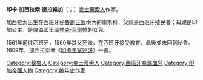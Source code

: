 {{unreferenced|time=2014-09-17T21:43:32+00:00}}
{{Infobox person
| name = 加西拉索·德拉維加
| occupation = 作家、歷史學家
| image =
| image_size = 200px
| caption = 加西拉索·德拉維加
| birth_date = 1539年4月12日
| birth_place = [[西班牙哈布斯堡王朝|西班牙]][[新卡斯蒂利亚州|新卡斯蒂利亚州]][[庫斯科|庫斯科]]（今[[秘魯|秘魯]]）
| nationality = 
| spouse= 
| parents= [[Sebastián_Garcilaso_de_la_Vega|Sebastián Garcilaso de la Vega]] (父)<br/> Isabel Chimpu Ocllo (母)
| death_date = {{death date and age|1616|4|23|1539|4|12|df=y}}
| death_place = [[西班牙哈布斯堡王朝|西班牙]][[科尔多瓦_(西班牙)|科尔多瓦]]
|names in other native languages = 
| religion = 
}}
'''印卡·加西拉索·德拉維加'''（{{lang-es|Inca Garcilaso de la Vega}}；{{bd|1539年|4月12日|1616年|4月23日|catIdx=V}}）[[麥士蒂索人|麥士蒂索人]]作家。

加西拉索出生在西班牙[[秘魯副王區|秘魯副王區]]境內的庫斯科，父親是西班牙殖民者；母親是印加公主，是傀儡國王[[圖帕克·瓦爾帕|圖帕克·瓦爾帕]]的女兒。

1561年前往西班牙，1560年其父死後，在西班牙接受教育，此後並未回到秘魯。1609年，加西拉索著《[[印卡王室述評|印卡王室述評]]》一書。

{{Authority control}}
[[Category:秘魯人|Category:秘魯人]]
[[Category:麥士蒂索人|Category:麥士蒂索人]]
[[Category:西班牙裔混血兒|Category:西班牙裔混血兒]]
[[Category:印加帝國人物|Category:印加帝國人物]]
[[Category:编年史作家|Category:编年史作家]]